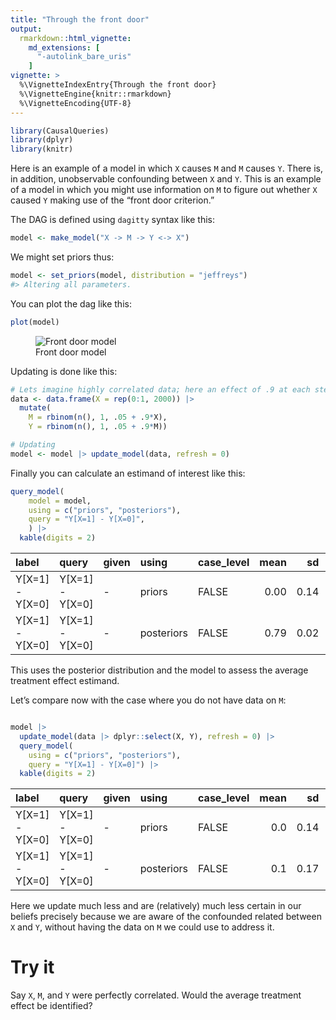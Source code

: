 ```yaml
---
title: "Through the front door"
output:
  rmarkdown::html_vignette:
    md_extensions: [
      "-autolink_bare_uris"
    ]
vignette: >
  %\VignetteIndexEntry{Through the front door}
  %\VignetteEngine{knitr::rmarkdown}
  %\VignetteEncoding{UTF-8}
---
```





``` r
library(CausalQueries)
library(dplyr)
library(knitr)
```

Here is an example of a model in which `X` causes `M` and  `M` causes `Y`. There is, in addition, unobservable confounding between `X` and `Y`. This is an example of a model in which you might use information on `M` to figure out whether `X` caused `Y` making use of the "front door criterion."

The DAG is defined using `dagitty` syntax like this:


``` r
model <- make_model("X -> M -> Y <-> X")
```

We might set priors thus:


``` r
model <- set_priors(model, distribution = "jeffreys")
#> Altering all parameters.
```

You can plot the dag like this:


``` r
plot(model)
```

![Front door model](dfd-1.png)


Updating is done like this:



``` r
# Lets imagine highly correlated data; here an effect of .9 at each step
data <- data.frame(X = rep(0:1, 2000)) |>
  mutate(
    M = rbinom(n(), 1, .05 + .9*X),
    Y = rbinom(n(), 1, .05 + .9*M))

# Updating
model <- model |> update_model(data, refresh = 0)
```

Finally you can calculate an estimand of interest like this:


``` r
query_model(
    model = model,
    using = c("priors", "posteriors"),
    query = "Y[X=1] - Y[X=0]",
    ) |>
  kable(digits = 2)
```



|label           |query           |given |using      |case_level | mean|   sd| cred.low| cred.high|
|:---------------|:---------------|:-----|:----------|:----------|----:|----:|--------:|---------:|
|Y[X=1] - Y[X=0] |Y[X=1] - Y[X=0] |-     |priors     |FALSE      | 0.00| 0.14|    -0.34|      0.29|
|Y[X=1] - Y[X=0] |Y[X=1] - Y[X=0] |-     |posteriors |FALSE      | 0.79| 0.02|     0.76|      0.82|



This uses the posterior distribution and the model to assess the average treatment effect estimand.

Let's compare now with the case where you do not have data on `M`:



``` r

model |>
  update_model(data |> dplyr::select(X, Y), refresh = 0) |>
  query_model(
    using = c("priors", "posteriors"),
    query = "Y[X=1] - Y[X=0]") |>
  kable(digits = 2)
```



|label           |query           |given |using      |case_level | mean|   sd| cred.low| cred.high|
|:---------------|:---------------|:-----|:----------|:----------|----:|----:|--------:|---------:|
|Y[X=1] - Y[X=0] |Y[X=1] - Y[X=0] |-     |priors     |FALSE      |  0.0| 0.14|    -0.34|      0.34|
|Y[X=1] - Y[X=0] |Y[X=1] - Y[X=0] |-     |posteriors |FALSE      |  0.1| 0.17|    -0.03|      0.60|



Here we update much less and are (relatively) much less certain in our beliefs precisely because we are aware of the confounded related between `X` and `Y`, without having the data on `M` we could use to address it.

# Try it

Say `X`, `M`, and `Y` were perfectly correlated. Would the average treatment effect be identified?
